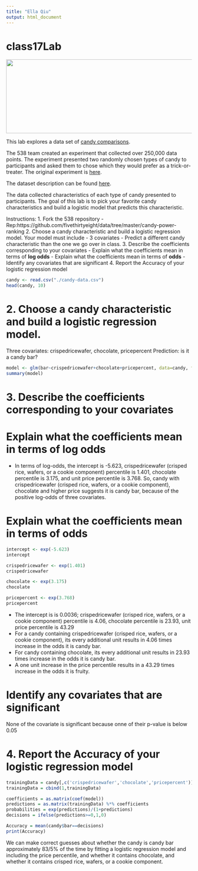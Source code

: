 ```yaml
---
title: "Ella Qiu"
output: html_document
---
```

# class17Lab

<p align="center">
  <img width="640" height="200" src="https://github.com/mhc-stat340-f2019-sec02/class16Lab/blob/master/featured.png">
</p>

This lab explores a data set of [candy comparisons](https://fivethirtyeight.com/features/the-ultimate-halloween-candy-power-ranking/).

The 538 team created an experiment that collected over 250,000 data points.
The experiment presented two randomly chosen types of candy to participants and asked them to chose which they would prefer as a trick-or-treater.
The original experiment is [here](http://walthickey.com/2017/10/18/whats-the-best-halloween-candy/).

The dataset description can be found [here](https://github.com/fivethirtyeight/data/tree/master/candy-power-ranking).

The data collected characteristics of each type of candy presented to participants.
The goal of this lab is to pick your favorite candy characteristics and build a logistic model that predicts this characteristic.

Instructions:
1. Fork the 538 repository
	- Rep:https://github.com/fivethirtyeight/data/tree/master/candy-power-ranking
2. Choose a candy characteristic and build a logistic regression model. Your model must include
	- 3 covariates
	- Predict a different candy characteristic than the one we go over in class.
3. Describe the coefficients corresponding to your covariates
	- Explain what the coefficients mean in terms of **log odds** 
	- Explain what the coefficients mean in terms of **odds**
	- Identify any covariates that are significant
4. Report the Accuracy of your logistic regression model


```r
candy <- read.csv("./candy-data.csv")
head(candy, 10)
```

# 2. Choose a candy characteristic and build a logistic regression model. 

Three covariates: crispedricewafer, chocolate, pricepercent
Prediction: is it a candy bar?
```r
model <- glm(bar~crispedricewafer+chocolate+pricepercent, data=candy, family=binomial)
summary(model)
```


# 3. Describe the coefficients corresponding to your covariates

# Explain what the coefficients mean in terms of **log odds** 
- In terms of log-odds, the intercept is -5.623, crispedricewafer (crisped rice, wafers, or a cookie component) percentile is 1.401, chocolate percentile is 3.175, and unit price percentile is 3.768. So, candy with crispedricewafer (crisped rice, wafers, or a cookie component), chocolate and higher price suggests it is candy bar, because of the positive log-odds of three covariates.

	
# Explain what the coefficients mean in terms of **odds**
```r
intercept <- exp(-5.623)
intercept

crispedricewafer <- exp(1.401)
crispedricewafer

chocolate <- exp(3.175)
chocolate

pricepercent <- exp(3.768)
pricepercent
```
- The intercept is is 0.0036; crispedricewafer (crisped rice, wafers, or a cookie component) percentile is 4.06, chocolate percentile is 23.93, unit price percentile is 43.29
- For a candy containing crispedricewafer (crisped rice, wafers, or a cookie component), its every additional unit results in 4.06 times increase in the odds it is candy bar.
- For candy containing chocolate, its every additional unit results in 23.93 times increase in the odds it is candy bar.
- A one unit increase in the price percentile results in a 43.29 times increase in the odds it is fruity. 


# Identify any covariates that are significant
None of the covariate is significant because onne of their p-value is below 0.05


# 4. Report the Accuracy of your logistic regression model
```r
trainingData = candy[,c('crispedricewafer','chocolate','pricepercent')]
trainingData = cbind(1,trainingData)

coefficients = as.matrix(coef(model))
predictions = as.matrix(trainingData) %*% coefficients
probabilities = exp(predictions)/(1+predictions)
decisions = ifelse(predictions>=0,1,0)

Accuracy = mean(candy$bar==decisions)
print(Accuracy)
```
We can make correct guesses about whether the candy is candy bar approximately 83/5% of the time by fitting a logistic regression model and including the price percentile, and whether it contains chocolate, and whether it contains crisped rice, wafers, or a cookie component.


